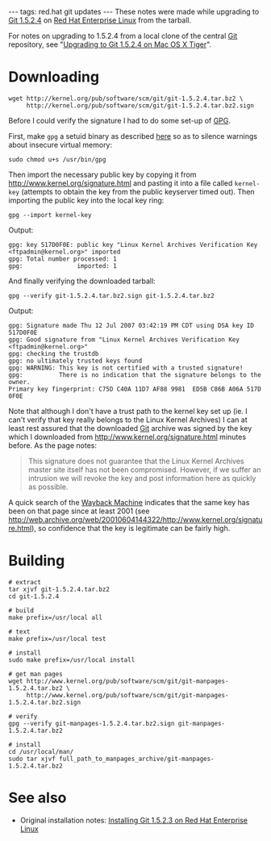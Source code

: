 ---
tags: red.hat git updates
---
These notes were made while upgrading to [[Git 1.5.2.4]] on [[Red Hat Enterprise Linux]] from the tarball.

For notes on upgrading to 1.5.2.4 from a local clone of the central [[Git]] repository, see "[[Upgrading to Git 1.5.2.4 on Mac OS X Tiger]]".

= Downloading =

<pre>wget http://kernel.org/pub/software/scm/git/git-1.5.2.4.tar.bz2 \
     http://kernel.org/pub/software/scm/git/git-1.5.2.4.tar.bz2.sign</pre>

Before I could verify the signature I had to do some set-up of [[GPG]].

First, make <tt>gpg</tt> a setuid binary as described [http://www.gnupg.org/documentation/faqs.html#q6.1 here] so as to silence warnings about insecure virtual memory:

<pre>sudo chmod u+s /usr/bin/gpg</pre>

Then import the necessary public key by copying it from http://www.kernel.org/signature.html and pasting it into a file called <tt>kernel-key</tt> (attempts to obtain the key from the public keyserver timed out). Then importing the public key into the local key ring:

<pre>gpg --import kernel-key</pre>

Output:

<pre>gpg: key 517D0F0E: public key "Linux Kernel Archives Verification Key <ftpadmin@kernel.org>" imported
gpg: Total number processed: 1
gpg:               imported: 1</pre>

And finally verifying the downloaded tarball:

<pre>gpg --verify git-1.5.2.4.tar.bz2.sign git-1.5.2.4.tar.bz2</pre>

Output:

<pre>gpg: Signature made Thu 12 Jul 2007 03:42:19 PM CDT using DSA key ID 517D0F0E
gpg: Good signature from "Linux Kernel Archives Verification Key <ftpadmin@kernel.org>"
gpg: checking the trustdb
gpg: no ultimately trusted keys found
gpg: WARNING: This key is not certified with a trusted signature!
gpg:          There is no indication that the signature belongs to the owner.
Primary key fingerprint: C75D C40A 11D7 AF88 9981  ED5B C86B A06A 517D 0F0E</pre>

Note that although I don't have a trust path to the kernel key set up (ie. I can't verify that key really belongs to the Linux Kernel Archives) I can at least rest assured that the downloaded [[Git]] archive was signed by the key which I downloaded from http://www.kernel.org/signature.html minutes before. As the page notes:

<blockquote >This signature does not guarantee that the Linux Kernel Archives master site itself has not been compromised. However, if we suffer an intrusion we will revoke the key and post information here as quickly as possible.</blockquote>

A quick search of the [[Wayback Machine]] indicates that the same key has been on that page since at least 2001 (see http://web.archive.org/web/20010604144322/http://www.kernel.org/signature.html), so confidence that the key is legitimate can be fairly high.

= Building =

<pre># extract
tar xjvf git-1.5.2.4.tar.bz2
cd git-1.5.2.4

# build
make prefix=/usr/local all

# text
make prefix=/usr/local test

# install
sudo make prefix=/usr/local install

# get man pages
wget http://www.kernel.org/pub/software/scm/git/git-manpages-1.5.2.4.tar.bz2 \
     http://www.kernel.org/pub/software/scm/git/git-manpages-1.5.2.4.tar.bz2.sign

# verify
gpg --verify git-manpages-1.5.2.4.tar.bz2.sign git-manpages-1.5.2.4.tar.bz2

# install
cd /usr/local/man/
sudo tar xjvf full_path_to_manpages_archive/git-manpages-1.5.2.4.tar.bz2</pre>

= See also =

* Original installation notes: [[Installing Git 1.5.2.3 on Red Hat Enterprise Linux]]
